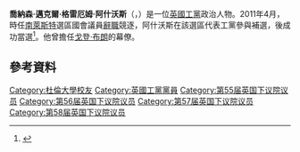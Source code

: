 {{NoteTA
|G1=PoliticiansUK
|G2=UK Places
|G3=People
|G4=Country
}}
{{Infobox officeholder
| honorific-prefix = [[非常尊敬的|非常尊敬的]]
| name = 喬納森·阿什沃斯<br><small>The Rt Hon. Jonathan Ashworth</small>
| honorific-suffix = [[國會議員_(英國)|國會議員]]
| image = Official portrait of Jonathan Ashworth MP crop 2.jpg
| caption = 攝於2020年
| office = {{le|影子衛生及社會關懷大臣|Shadow Secretary of State for Health and Social Care}}<br><small>影子衛生大臣（至2020年）</small>
| leader = [[傑瑞米·柯賓|傑瑞米·柯賓]]<br />[[凱爾·斯塔摩|凱爾·斯塔摩]]
| term_start = 2016年10月7日
| predecessor = [[黛安娜·艾勃特|黛安娜·艾勃特]]
| successor = 
| office1 = {{le|不管部國務大臣|Minister without portfolio (United Kingdom)|影子不管部國務大臣}}
| leader1 = [[傑瑞米·柯賓|傑瑞米·柯賓]]
| term_start1 = 2015年9月14日
| term_end1 = 2016年10月7日
| predecessor1 = [[喬恩·特里克特|喬恩·特里克特]]
| successor1 = [[安德魯·格恩|安德魯·格恩]]
| office2 = [[內閣辦公室部長|影子內閣辦公室部長]]
| leader2 = [[文立彬|文立彬]]
| term_start2 = 2013年10月7日
| term_end2 = 2015年9月14日
| office3 = [[工党全国执行委员会_(英国)|全國執行委員會副主席]]
| leader3 = [[文立彬|文立彬]]<br />[[夏雅雯|夏雅雯]]{{small|（署理）}}<br />[[傑瑞米·柯賓|傑瑞米·柯賓]]
| term_start3 = 2013年7月11日
| term_end3 = 2016年10月7日
| predecessor3 = [[湯姆·沃特森|湯姆·沃特森]]
| successor3 = 職位廢除
| office4 = [[國會議員_(英國)|英國國會議員]]<br/>[[南萊斯特_(英國國會選區)|南萊斯特選區]]
| term_start4 = 2011年5月5日
| term_end4 = 
| predecessor4 = {{le|彼得·索爾斯比|Peter Soulsby}}
| successor4 = 
| majority4 = 22,675 (45.2%)
| birthname = 喬納森·邁克爾·格雷厄姆·阿什沃斯<br><small>Jonathan Michael Graham Ashworth</small>
| birth_date = {{birth date and age|1978|10|14}}
| birth_place = {{ENG}}[[索爾福德|索爾福德]]
| nationality = {{GBR}}
| party = [[勞工與合作黨|勞工與合作黨]]
| spouse = {{marriage|埃米莉·奧德諾|2010}}<br><small>Emilie Oldknow</small>
| children = 2名
| alma_mater = [[杜伦大学|杜伦大学]]
| website = {{Official website}}
}}

'''喬納森·邁克爾·格雷厄姆·阿什沃斯'''（{{lang-en|Jonathan Michael Graham Ashworth}}，{{bd|1978年|10月14日}}）是一位[[英國|英國]][[工党_(英国)|工黨]]政治人物。2011年4月，時任[[南萊斯特_(英國國會選區)|南萊斯特]]選區國會議員{{le|彼得·索爾斯比|Peter Soulsby|彼得·索爾斯比爵士}}[[英國國會議員辭職方式|辭職]]競逐{{le|莱斯特市長|Mayor of Leicester}}，阿什沃斯在該選區代表工黨參與補選，後成功當選<ref>{{cite news|url=http://www.bbc.co.uk/news/uk-england-leicestershire-13313729|title=Labour candidate wins Leicester South by-election|publisher=BBC|work=BBC News|date=6 May 2011|accessdate=6 May 2011|archive-date=2011-05-09|archive-url=https://web.archive.org/web/20110509135916/http://www.bbc.co.uk/news/uk-england-leicestershire-13313729|dead-url=no}}</ref>。他曾擔任[[戈登·布朗|戈登·布朗]]的幕僚。

==參考資料==
{{Reflist}}

{{杰里米·科尔宾影子内阁}}

{{DEFAULTSORT: Ashworth, Jon}}
[[Category:杜倫大學校友|Category:杜倫大學校友]]
[[Category:英國工黨黨員|Category:英國工黨黨員]]
[[Category:第55届英国下议院议员|Category:第55届英国下议院议员]]
[[Category:第56届英国下议院议员|Category:第56届英国下议院议员]]
[[Category:第57届英国下议院议员|Category:第57届英国下议院议员]]
[[Category:第58届英国下议院议员|Category:第58届英国下议院议员]]